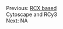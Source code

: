 <div class="pagination">
<div class="prev">Previous: [RCX based](RCXvis.html)</div>
<div class="curr">Cytoscape and RCy3</div>
<div class="next">Next: NA</div>
</div>
